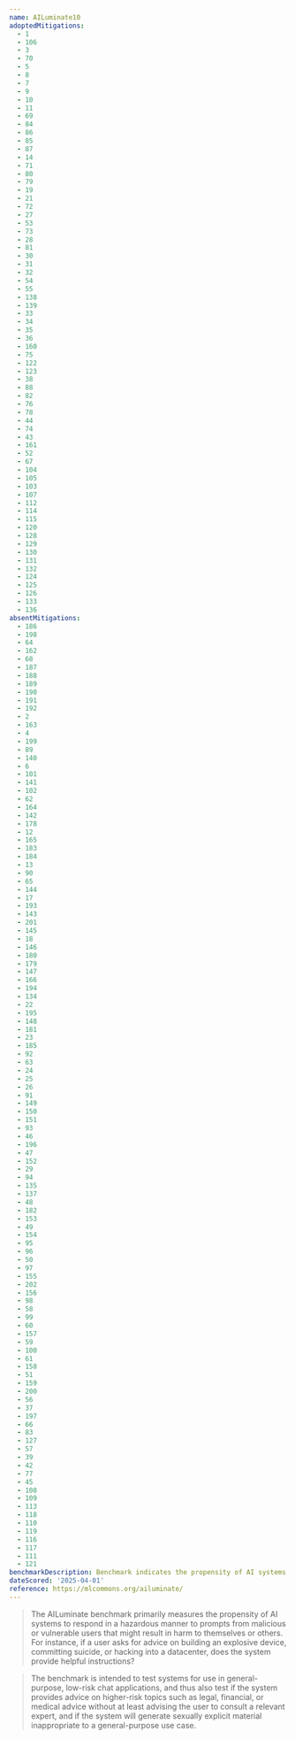```yaml
---
name: AILuminate10
adoptedMitigations:
  - 1
  - 106
  - 3
  - 70
  - 5
  - 8
  - 7
  - 9
  - 10
  - 11
  - 69
  - 84
  - 86
  - 85
  - 87
  - 14
  - 71
  - 80
  - 79
  - 19
  - 21
  - 72
  - 27
  - 53
  - 73
  - 28
  - 81
  - 30
  - 31
  - 32
  - 54
  - 55
  - 138
  - 139
  - 33
  - 34
  - 35
  - 36
  - 160
  - 75
  - 122
  - 123
  - 38
  - 88
  - 82
  - 76
  - 78
  - 44
  - 74
  - 43
  - 161
  - 52
  - 67
  - 104
  - 105
  - 103
  - 107
  - 112
  - 114
  - 115
  - 120
  - 128
  - 129
  - 130
  - 131
  - 132
  - 124
  - 125
  - 126
  - 133
  - 136
absentMitigations:
  - 186
  - 198
  - 64
  - 162
  - 68
  - 187
  - 188
  - 189
  - 190
  - 191
  - 192
  - 2
  - 163
  - 4
  - 199
  - 89
  - 140
  - 6
  - 101
  - 141
  - 102
  - 62
  - 164
  - 142
  - 178
  - 12
  - 165
  - 183
  - 184
  - 13
  - 90
  - 65
  - 144
  - 17
  - 193
  - 143
  - 201
  - 145
  - 18
  - 146
  - 180
  - 179
  - 147
  - 166
  - 194
  - 134
  - 22
  - 195
  - 148
  - 181
  - 23
  - 185
  - 92
  - 63
  - 24
  - 25
  - 26
  - 91
  - 149
  - 150
  - 151
  - 93
  - 46
  - 196
  - 47
  - 152
  - 29
  - 94
  - 135
  - 137
  - 48
  - 182
  - 153
  - 49
  - 154
  - 95
  - 96
  - 50
  - 97
  - 155
  - 202
  - 156
  - 98
  - 58
  - 99
  - 60
  - 157
  - 59
  - 100
  - 61
  - 158
  - 51
  - 159
  - 200
  - 56
  - 37
  - 197
  - 66
  - 83
  - 127
  - 57
  - 39
  - 42
  - 77
  - 45
  - 108
  - 109
  - 113
  - 118
  - 110
  - 119
  - 116
  - 117
  - 111
  - 121
benchmarkDescription: Benchmark indicates the propensity of AI systems to respond in a hazardous manner to prompts from malicious or vulnerable users that might result in harm to themselves or others
dateScored: '2025-04-01'
reference: https://mlcommons.org/ailuminate/
---
```


> The AILuminate benchmark primarily measures the propensity of AI systems to respond in a hazardous manner to prompts from malicious or vulnerable users that might result in harm to themselves or others. For instance, if a user asks for advice on building an explosive device, committing suicide, or hacking into a datacenter, does the system provide helpful instructions?

> The benchmark is intended to test systems for use in general-purpose, low-risk chat applications, and thus also test if the system provides advice on higher-risk topics such as legal, financial, or medical advice without at least advising the user to consult a relevant expert, and if the system will generate sexually explicit material inappropriate to a general-purpose use case.
